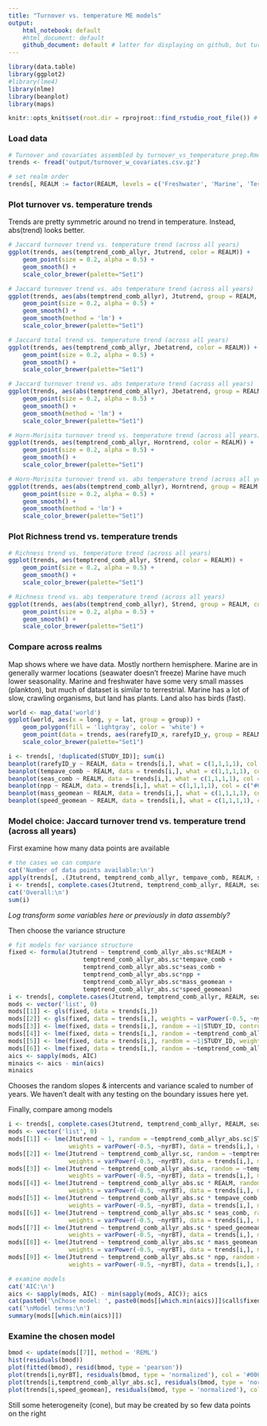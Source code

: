```yaml
---
title: "Turnover vs. temperature ME models"
output: 
    html_notebook: default
    #html_document: default
    github_document: default # latter for displaying on github, but turning it on (or even putting this comment on the same line) disables auto-update of the html notebook
---
```


```r
library(data.table)
library(ggplot2)
#library(lme4)
library(nlme)
library(beanplot)
library(maps)

knitr::opts_knit$set(root.dir = rprojroot::find_rstudio_root_file()) # tell RStudio to use project root directory as the root for this notebook. Needed since we are storing code in a separate directory.
```

### Load data
```r
# Turnover and covariates assembled by turnover_vs_temperature_prep.Rmd
trends <- fread('output/turnover_w_covariates.csv.gz')

# set realm order
trends[, REALM := factor(REALM, levels = c('Freshwater', 'Marine', 'Terrestrial'), ordered = TRUE)]
```


### Plot turnover vs. temperature trends
Trends are pretty symmetric around no trend in temperature. Instead, abs(trend) looks better.
```r
# Jaccard turnover trend vs. temperature trend (across all years)
ggplot(trends, aes(temptrend_comb_allyr, Jtutrend, color = REALM)) +
    geom_point(size = 0.2, alpha = 0.5) + 
    geom_smooth() +
    scale_color_brewer(palette="Set1")

# Jaccard turnover trend vs. abs temperature trend (across all years)
ggplot(trends, aes(abs(temptrend_comb_allyr), Jtutrend, group = REALM, color = REALM)) +
    geom_point(size = 0.2, alpha = 0.5) + 
    geom_smooth() +
    geom_smooth(method = 'lm') +
    scale_color_brewer(palette="Set1")

# Jaccard total trend vs. temperature trend (across all years)
ggplot(trends, aes(temptrend_comb_allyr, Jbetatrend, color = REALM)) +
    geom_point(size = 0.2, alpha = 0.5) + 
    geom_smooth() +
    scale_color_brewer(palette="Set1")

# Jaccard turnover trend vs. abs temperature trend (across all years)
ggplot(trends, aes(abs(temptrend_comb_allyr), Jbetatrend, group = REALM, color = REALM)) +
    geom_point(size = 0.2, alpha = 0.5) + 
    geom_smooth() +
    geom_smooth(method = 'lm') +
    scale_color_brewer(palette="Set1")

# Horn-Morisita turnover trend vs. temperature trend (across all years)
ggplot(trends, aes(temptrend_comb_allyr, Horntrend, color = REALM)) +
    geom_point(size = 0.2, alpha = 0.5) + 
    geom_smooth() +
    scale_color_brewer(palette="Set1")

# Horn-Morisita turnover trend vs. abs temperature trend (across all years)
ggplot(trends, aes(abs(temptrend_comb_allyr), Horntrend, group = REALM, color = REALM)) +
    geom_point(size = 0.2, alpha = 0.5) + 
    geom_smooth() +
    geom_smooth(method = 'lm') +
    scale_color_brewer(palette="Set1")


```

### Plot Richness trend vs. temperature trends
```r
# Richness trend vs. temperature trend (across all years)
ggplot(trends, aes(temptrend_comb_allyr, Strend, color = REALM)) +
    geom_point(size = 0.2, alpha = 0.5) + 
    geom_smooth() +
    scale_color_brewer(palette="Set1")

# Richness trend vs. abs temperature trend (across all years)
ggplot(trends, aes(abs(temptrend_comb_allyr), Strend, group = REALM, color = REALM)) +
    geom_point(size = 0.2, alpha = 0.5) + 
    geom_smooth() +
    scale_color_brewer(palette="Set1")
```

### Compare across realms
Map shows where we have data. Mostly northern hemisphere.
Marine are in generally warmer locations (seawater doesn't freeze)
Marine have much lower seasonality.
Marine and freshwater have some very small masses (plankton), but much of dataset is similar to terrestrial.
Marine has a lot of slow, crawling organisms, but land has plants. Land also has birds (fast).
```r
world <- map_data('world')
ggplot(world, aes(x = long, y = lat, group = group)) +
    geom_polygon(fill = 'lightgray', color = 'white') +
    geom_point(data = trends, aes(rarefyID_x, rarefyID_y, group = REALM, color = REALM), size = 0.5, alpha = 0.4)  +
    scale_color_brewer(palette="Set1")

i <- trends[, !duplicated(STUDY_ID)]; sum(i)
beanplot(rarefyID_y ~ REALM, data = trends[i,], what = c(1,1,1,1), col = c("#CAB2D6", "#33A02C", "#B2DF8A"), border = "#CAB2D6", ylab = 'Latitude (degN)', ll = 0.05)
beanplot(tempave_comb ~ REALM, data = trends[i,], what = c(1,1,1,1), col = c("#CAB2D6", "#33A02C", "#B2DF8A"), border = "#CAB2D6", ylab = 'Temperature (degC)', ll = 0.05)
beanplot(seas_comb ~ REALM, data = trends[i,], what = c(1,1,1,1), col = c("#CAB2D6", "#33A02C", "#B2DF8A"), border = "#CAB2D6", ylab = 'Seasonality (degC)', ll = 0.05)
beanplot(npp ~ REALM, data = trends[i,], what = c(1,1,1,1), col = c("#CAB2D6", "#33A02C", "#B2DF8A"), border = "#CAB2D6", ylab = 'NPP', ll = 0.05)
beanplot(mass_geomean ~ REALM, data = trends[i,], what = c(1,1,1,1), col = c("#CAB2D6", "#33A02C", "#B2DF8A"), border = "#CAB2D6", ylab = 'Mass (g)', ll = 0.05)
beanplot(speed_geomean ~ REALM, data = trends[i,], what = c(1,1,1,1), col = c("#CAB2D6", "#33A02C", "#B2DF8A"), border = "#CAB2D6", ylab = 'Speed (km/hr)', ll = 0.05, log = '')

```

### Model choice: Jaccard turnover trend vs. temperature trend (across all years)
First examine how many data points are available
```r
# the cases we can compare
cat('Number of data points available:\n')
apply(trends[, .(Jtutrend, temptrend_comb_allyr, tempave_comb, REALM, seas_comb, npp, mass_geomean, speed_geomean)], MARGIN = 2, FUN = function(x) sum(!is.na(x)))
i <- trends[, complete.cases(Jtutrend, temptrend_comb_allyr, REALM, seas_comb, npp, tempave_comb, mass_geomean, speed_geomean)]
cat('Overall:\n')
sum(i)
```

*Log transform some variables here or previously in data assembly?*

Then choose the variance structure
```r
# fit models for variance structure
fixed <- formula(Jtutrend ~ temptrend_comb_allyr_abs.sc*REALM + 
                     temptrend_comb_allyr_abs.sc*tempave_comb + 
                     temptrend_comb_allyr_abs.sc*seas_comb + 
                     temptrend_comb_allyr_abs.sc*npp + 
                     temptrend_comb_allyr_abs.sc*mass_geomean + 
                     temptrend_comb_allyr_abs.sc*speed_geomean)
i <- trends[, complete.cases(Jtutrend, temptrend_comb_allyr, REALM, seas_comb, npp, tempave_comb, mass_geomean, speed_geomean)]
mods <- vector('list', 0)
mods[[1]] <- gls(fixed, data = trends[i,])
mods[[2]] <- gls(fixed, data = trends[i,], weights = varPower(-0.5, ~nyrBT))
mods[[3]] <- lme(fixed, data = trends[i,], random = ~1|STUDY_ID, control = lmeControl(opt = "optim"))
mods[[4]] <- lme(fixed, data = trends[i,], random = ~temptrend_comb_allyr_abs.sc | STUDY_ID)
mods[[5]] <- lme(fixed, data = trends[i,], random = ~1|STUDY_ID, weights = varPower(-0.5, ~nyrBT))
mods[[6]] <- lme(fixed, data = trends[i,], random = ~temptrend_comb_allyr_abs.sc|STUDY_ID, weights = varPower(-0.5, ~nyrBT))
aics <- sapply(mods, AIC)
minaics <- aics - min(aics)
minaics

```
Chooses the random slopes & intercents and variance scaled to number of years.
We haven't dealt with any testing on the boundary issues here yet.

Finally, compare among models
```r
i <- trends[, complete.cases(Jtutrend, temptrend_comb_allyr, REALM, seas_comb, npp, tempave_comb, mass_geomean, speed_geomean)]
mods <- vector('list', 0)
mods[[1]] <- lme(Jtutrend ~ 1, random = ~temptrend_comb_allyr_abs.sc|STUDY_ID, 
                 weights = varPower(-0.5, ~nyrBT), data = trends[i,], method = 'ML')
mods[[2]] <- lme(Jtutrend ~ temptrend_comb_allyr.sc, random = ~temptrend_comb_allyr_abs.sc|STUDY_ID, 
                 weights = varPower(-0.5, ~nyrBT), data = trends[i,], method = 'ML')
mods[[3]] <- lme(Jtutrend ~ temptrend_comb_allyr_abs.sc, random = ~temptrend_comb_allyr_abs.sc|STUDY_ID, 
                 weights = varPower(-0.5, ~nyrBT), data = trends[i,], method = 'ML')
mods[[4]] <- lme(Jtutrend ~ temptrend_comb_allyr_abs.sc * REALM, random = ~temptrend_comb_allyr_abs.sc|STUDY_ID, 
                 weights = varPower(-0.5, ~nyrBT), data = trends[i,], method = 'ML')
mods[[5]] <- lme(Jtutrend ~ temptrend_comb_allyr_abs.sc * tempave_comb, random = ~temptrend_comb_allyr_abs.sc|STUDY_ID, 
                 weights = varPower(-0.5, ~nyrBT), data = trends[i,], method = 'ML')
mods[[6]] <- lme(Jtutrend ~ temptrend_comb_allyr_abs.sc * seas_comb, random = ~temptrend_comb_allyr_abs.sc|STUDY_ID, 
                 weights = varPower(-0.5, ~nyrBT), data = trends[i,], method = 'ML')
mods[[7]] <- lme(Jtutrend ~ temptrend_comb_allyr_abs.sc * speed_geomean, random = ~temptrend_comb_allyr_abs.sc|STUDY_ID, 
                 weights = varPower(-0.5, ~nyrBT), data = trends[i,], method = 'ML')
mods[[8]] <- lme(Jtutrend ~ temptrend_comb_allyr_abs.sc * mass_geomean, random = ~temptrend_comb_allyr_abs.sc|STUDY_ID, 
                 weights = varPower(-0.5, ~nyrBT), data = trends[i,], method = 'ML')
mods[[9]] <- lme(Jtutrend ~ temptrend_comb_allyr_abs.sc * npp, random = ~temptrend_comb_allyr_abs.sc|STUDY_ID, 
                 weights = varPower(-0.5, ~nyrBT), data = trends[i,], method = 'ML')

# examine models
cat('AIC:\n')
aics <- sapply(mods, AIC) - min(sapply(mods, AIC)); aics
cat(paste0('\nChose model: ', paste0(mods[[which.min(aics)]]$call$fixed[c(2,1,3)], collapse = ' '), '\n'))
cat('\nModel terms:\n')
summary(mods[[which.min(aics)]])


```


### Examine the chosen model
```r
bmod <- update(mods[[7]], method = 'REML')
hist(residuals(bmod))
plot(fitted(bmod), resid(bmod, type = 'pearson'))
plot(trends[i,nyrBT], residuals(bmod, type = 'normalized'), col = '#00000033', log = 'x')
plot(trends[i,temptrend_comb_allyr_abs.sc], residuals(bmod, type = 'normalized'), col = '#00000033')
plot(trends[i,speed_geomean], residuals(bmod, type = 'normalized'), col = '#00000033')

```


Still some heterogeneity (cone), but may be created by so few data points on the right